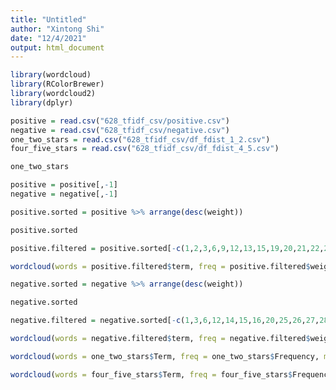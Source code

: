 ```yaml
---
title: "Untitled"
author: "Xintong Shi"
date: "12/4/2021"
output: html_document
---
```


```r
library(wordcloud)
library(RColorBrewer)
library(wordcloud2)
library(dplyr)
```
```r
positive = read.csv("628_tfidf_csv/positive.csv")
negative = read.csv("628_tfidf_csv/negative.csv")
one_two_stars = read.csv("628_tfidf_csv/df_fdist_1_2.csv")
four_five_stars = read.csv("628_tfidf_csv/df_fdist_4_5.csv")
```

```r
one_two_stars
```


```r
positive = positive[,-1]
negative = negative[,-1]
```

```r
positive.sorted = positive %>% arrange(desc(weight))
```
```r
positive.sorted
```

```r
positive.filtered = positive.sorted[-c(1,2,3,6,9,12,13,15,19,20,21,22,26,30,31,37,45,46),]
```


```r
wordcloud(words = positive.filtered$term, freq = positive.filtered$weight, min.freq = 0.001,           max.words=30, random.order=FALSE, rot.per=0.2,            colors=brewer.pal(4, "Dark2"))
```
```r
negative.sorted = negative %>% arrange(desc(weight))
```

```r
negative.sorted
```
```r
negative.filtered = negative.sorted[-c(1,3,6,12,14,15,16,20,25,26,27,28,29,31,32,33,34,35,47),]
```
```r
wordcloud(words = negative.filtered$term, freq = negative.filtered$weight, min.freq = 0.001,           max.words=30, random.order=FALSE, rot.per=0.2, colors=brewer.pal(4, "Dark2"))
```

```r
wordcloud(words = one_two_stars$Term, freq = one_two_stars$Frequency, min.freq = 0.001,           max.words=40, random.order=FALSE, rot.per=0.2, colors=brewer.pal(4, "Dark2"))
```

```r
wordcloud(words = four_five_stars$Term, freq = four_five_stars$Frequency, min.freq = 0.001,           max.words=40, random.order=FALSE, rot.per=0.2, colors=brewer.pal(4, "Dark2"))
```


